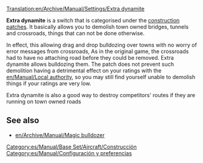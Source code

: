 [[Translation:en/Archive/Manual/Settings/Extra dynamite]]
{{es/Traducción|Extra dynamite|0}}

'''Extra dynamite''' is a switch that is categorised under the [[en/Archive/Manual/Settings/Configuring patches/Construction|construction patches]]. It basically allows you to demolish town owned bridges, tunnels and crossroads, things that can not be done otherwise. 

In effect, this allowing drag and drop bulldozing over towns with no worry of error messages from crossroads, As in the original game, the crossroads had to have no attaching road before they could be removed. Extra dynamite allows bulldozing them.  The patch does not prevent such demolition having a detrimental effect on your ratings with the [[en/Manual/Local authority]], so you may still find yourself unable to demolish things if your ratings are very low.

Extra dynamite is also a good way to destroy competitors' routes if they are running on town owned roads

==See also==
* [[en/Archive/Manual/Magic bulldozer]]

[[Category:es/Manual/Base Set/Aircraft/Construcción]]
[[Category:es/Manual/Configuración y preferencias]]
